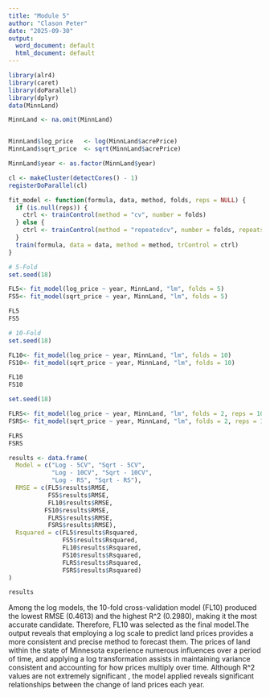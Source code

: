 ---
title: "Module 5"
author: "Clason Peter"
date: "2025-09-30"
output:
  word_document: default
  html_document: default
---

```{r cache=TRUE}
library(alr4)       
library(caret)      
library(doParallel) 
library(dplyr)  
data(MinnLand)
```

```{r cache=TRUE}

MinnLand <- na.omit(MinnLand)


MinnLand$log_price   <- log(MinnLand$acrePrice)
MinnLand$sqrt_price  <- sqrt(MinnLand$acrePrice)

MinnLand$year <- as.factor(MinnLand$year)
```

```{r cache=TRUE}
cl <- makeCluster(detectCores() - 1)
registerDoParallel(cl)
```

```{r cache=TRUE}
fit_model <- function(formula, data, method, folds, reps = NULL) {
  if (is.null(reps)) {
    ctrl <- trainControl(method = "cv", number = folds)
  } else {
    ctrl <- trainControl(method = "repeatedcv", number = folds, repeats = reps)
  }
  train(formula, data = data, method = method, trControl = ctrl)
}
```

```{r cache=TRUE}
# 5-Fold
set.seed(18)

FL5<- fit_model(log_price ~ year, MinnLand, "lm", folds = 5)
FS5<- fit_model(sqrt_price ~ year, MinnLand, "lm", folds = 5)

FL5
FS5
```

```{r cache=TRUE}
# 10-Fold
set.seed(18)

FL10<- fit_model(log_price ~ year, MinnLand, "lm", folds = 10)
FS10<- fit_model(sqrt_price ~ year, MinnLand, "lm", folds = 10)

FL10
FS10
```
```{r cache=TRUE}
set.seed(18)

FLRS<- fit_model(log_price ~ year, MinnLand, "lm", folds = 2, reps = 1000)
FSRS<- fit_model(sqrt_price ~ year, MinnLand, "lm", folds = 2, reps = 1000)

FLRS
FSRS
```

```{r cache=TRUE}
results <- data.frame(
  Model = c("Log - 5CV", "Sqrt - 5CV",
            "Log - 10CV", "Sqrt - 10CV",
            "Log - RS", "Sqrt - RS"),
  RMSE = c(FL5$results$RMSE,
           FS5$results$RMSE,
           FL10$results$RMSE,
          FS10$results$RMSE,
           FLRS$results$RMSE,
           FSRS$results$RMSE),
  Rsquared = c(FL5$results$Rsquared,
               FS5$results$Rsquared,
               FL10$results$Rsquared,
               FS10$results$Rsquared,
               FLRS$results$Rsquared,
               FSRS$results$Rsquared)
)

results
```

Among the log models, the 10-fold cross-validation model (FL10) produced the lowest RMSE (0.4613) and the highest R^2 (0.2980), making it the most accurate candidate. Therefore, FL10 was selected as the final model.The output reveals that employing a log scale to predict land prices provides a more consistent and precise method to forecast them. The prices of land within the state of Minnesota experience numerous influences over a period of time, and applying a log transformation assists in maintaining variance consistent and accounting for how prices multiply over time. Although R^2 values are not extremely significant , the model applied reveals significant relationships between the change of land prices each year.